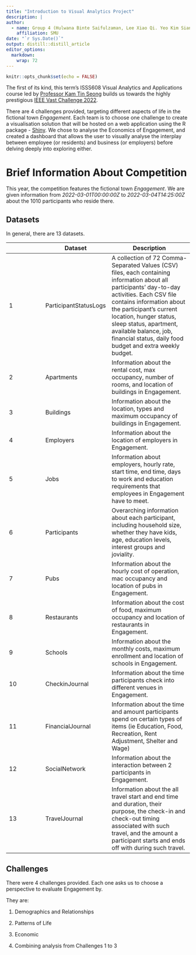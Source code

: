 ```yaml
---
title: "Introduction to Visual Analytics Project"
description: |
author:
  - name: Group 4 (Hulwana Binte Saifulzaman, Lee Xiao Qi. Yeo Kim Siang)
    affiliation: SMU
date: "`r Sys.Date()`"
output: distill::distill_article
editor_options: 
  markdown: 
    wrap: 72
---
```


```r
knitr::opts_chunk$set(echo = FALSE)
```

The first of its kind, this term's ISSS608 Visual Analytics and
Applications course led by [Professor Kam Tin
Seong](link%20to%20about%20us%20page) builds us towards the highly
prestigious [IEEE Vast Challenge
2022](https://vast-challenge.github.io/2022/).

There are 4 challenges provided, targeting different aspects of life in
the fictional town *Engagement*. Each team is to choose one challenge to
create a visualisation solution that will be hosted on a web application
using the R package - [Shiny](https://shiny.rstudio.com/). We chose to
analyse the Economics of Engagement, and created a dashboard that allows
the user to visually analyse the interplay between employee (or
residents) and business (or employers) before delving deeply into
exploring either.

# Brief Information About Competition

This year, the competition features the fictional town *Engagement*. We
are given information from *2022-03-01T00:00:00Z* to
*2022-03-04T14:25:00Z* about the 1010 participants who reside there.

## Datasets

In general, there are 13 datasets.

|     | Dataset                 | Description                                                                                                                                                                                                                                                                                                                                   |
|-----------------|-----------------|------------------------------------|
| 1   | ParticipantStatusLogs | A collection of 72 Comma-Separated Values (CSV) files, each containing information about all participants' day-to-day activities. Each CSV file contains information about the participant's current location, hunger status, sleep status, apartment, available balance, job, financial status, daily food budget and extra weekly budget.   |
| 2   | Apartments              | Information about the rental cost, max occupancy, number of rooms, and location of buildings in Engagement.                                                                                                                                                                                                                                   |
| 3   | Buildings               | Information about the location, types and maximum occupancy of buildings in Engagement.                                                                                                                                                                                                                                                       |
| 4   | Employers               | Information about the location of employers in Engagement.                                                                                                                                                                                                                                                                                    |
| 5   | Jobs                    | Information about employers, hourly rate, start time, end time, days to work and education requirements that employees in Engagement have to meet.                                                                                                                                                                                            |
| 6   | Participants            | Overarching information about each participant, including household size, whether they have kids, age, education levels, interest groups and joviality.                                                                                                                                                                                       |
| 7   | Pubs                    | Information about the hourly cost of operation, mac occupancy and location of pubs in Engagement.                                                                                                                                                                                                                                             |
| 8   | Restaurants             | Information about the cost of food, maximum occupancy and location of restaurants in Engagement.                                                                                                                                                                                                                                              |
| 9   | Schools                 | Information about the monthly costs, maximum enrollment and location of schools in Engagement.                                                                                                                                                                                                                                                |
| 10  | CheckinJournal          | Information about the time participants check into different venues in Engagement.                                                                                                                                                                                                                                                            |
| 11  | FinancialJournal       | Information about the time and amount participants spend on certain types of items (ie Education, Food, Recreation, Rent Adjustment, Shelter and Wage)                                                                                                                                                                                        |
| 12  | SocialNetwork           | Information about the interaction between 2 participants in Engagement.                                                                                                                                                                                                                                                                       |
| 13  | TravelJournal          | Information about the all travel start and end time and duration, their purpose, the check-in and check-out timing associated with such travel, and the amount a participant starts and ends off with during such travel.                                                                                                                     |

## Challenges

There were 4 challenges provided. Each one asks us to choose a
perspective to evaluate Engagement by.

They are:

1.  Demographics and Relationships

2.  Patterns of Life

3.  Economic

4.  Combining analysis from Challenges 1 to 3
